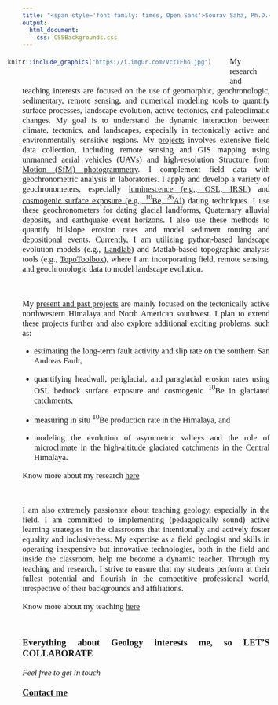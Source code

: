 ```yaml
---
title: "<span style='font-family: times, Open Sans'>Sourav Saha, Ph.D.</style>"
output: 
  html_document:
    css: CSSBackgrounds.css
---
```


<div style= "float:left;position: relative; right: 30px; top: -7px;">
```r

knitr::include_graphics("https://i.imgur.com/VctTEho.jpg") 

```
</div>

<style>
body {
text-align: justify}
</style>

<p style="font-family: times, Open Sans; font-size:12.5pt">
My research and teaching interests are focused on the use of geomorphic, geochronologic, sedimentary, remote sensing, and numerical modeling tools to quantify surface processes, landscape evolution, active tectonics, and paleoclimatic changes. My goal is to understand the dynamic interaction between climate, tectonics, and landscapes, especially in tectonically active and environmentally sensitive regions. My [projects](Research.html) involves extensive field data collection, including remote sensing and GIS mapping using unmanned aerial vehicles (UAVs) and high-resolution [Structure from Motion (SfM) photogrammetry](Sfm.html). I complement field data with geochronometric analysis in laboratories. I apply and develop a variety of geochronometers, especially [luminescence (e.g., OSL, IRSL)]( UCLA_LumLab.html) and [cosmogenic surface exposure (e.g., $^{10}$Be, $^{26}$Al)]( https://lewisaowen.wixsite.com/main) dating techniques. I use these geochronometers for dating glacial landforms, Quaternary alluvial deposits, and earthquake event horizons. I also use these methods to quantify hillslope erosion rates and model sediment routing and depositional events. Currently, I am utilizing python-based landscape evolution models (e.g., [Landlab](http://landlab.github.io/#/)) and Matlab-based topographic analysis tools (e.g., [TopoToolbox](https://topotoolbox.wordpress.com/)), where I am incorporating field, remote sensing, and geochronologic data to model landscape evolution. 
</p>
<br>
<p style="font-family: times, Open Sans; font-size:12.5pt">
My [present and past projects](Research.html) are mainly focused on the tectonically active northwestern Himalaya and North American southwest. I plan to extend these projects further and also explore additional exciting problems, such as:
</p>
+
<p style="font-family: times, Open Sans; font-size:12.5pt">
estimating the long-term fault activity and slip rate on the southern San Andreas Fault, 
</p>
+
<p style="font-family: times, Open Sans; font-size:12.5pt">
quantifying headwall, periglacial, and paraglacial erosion rates using OSL bedrock surface exposure and cosmogenic $^{10}$Be in glaciated catchments,
</p>
+
<p style="font-family: times, Open Sans; font-size:12.5pt">
measuring in situ $^{10}$Be production rate in the Himalaya, and
</p>
+
<p style="font-family: times, Open Sans; font-size:12.5pt">
modeling the evolution of asymmetric valleys and the role of microclimate in the high-altitude glaciated catchments in the Central Himalaya.
</p>

<p style="font-family: times, Open Sans; font-size:12.5pt">
Know more about my research [here](Research.html)
</p>
<br>
<p style="font-family: times, Open Sans; font-size:12.5pt">
I am also extremely passionate about teaching geology, especially in the field. I am committed to implementing (pedagogically sound) active learning strategies in the classrooms that intentionally and actively foster equality and inclusiveness. My expertise as a field geologist and skills in operating inexpensive but innovative technologies, both in the field and inside the classroom, help me become a dynamic teacher. Through my teaching and research, I strive to ensure that my students perform at their fullest potential and flourish in the competitive professional world, irrespective of their backgrounds and affiliations.
</p>

<p style="font-family: times, Open Sans; font-size:12.5pt">
Know more about my teaching [here](Teaching.html)
</p>
<br>

<p style="font-family: times, Open Sans; font-size:14pt">
**Everything about Geology interests me, so LET’S COLLABORATE**
</p>
<p style="font-family: times, Open Sans; font-size:12.5pt">
*Feel free to get in touch*</p> <p style="font-family: times, Open Sans; font-size:14pt">
[**Contact me**](Contactme.html)</p>